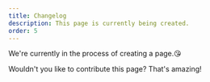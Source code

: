 ```yaml
---
title: Changelog
description: This page is currently being created.
order: 5
---
```


We're currently in the process of creating a page.😘

Wouldn't you like to contribute this page? That's amazing!
